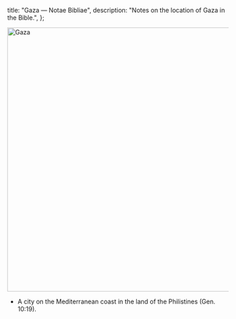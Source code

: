   title: "Gaza — Notae Bibliae",
  description: "Notes on the location of Gaza in the Bible.",
};

<Initial text="Gaza" />

<Image
  className="sepia rounded"
  src="/places/gaza.jpg"
  alt="Gaza"
  width="600"
  height="600"
/>

- A city on the Mediterranean coast in the land of the Philistines (Gen. 10:19).
